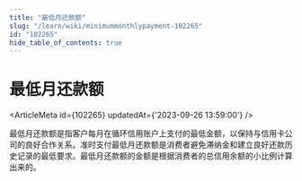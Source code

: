 ```yaml
---
title: "最低月还款额"
slug: "/learn/wiki/minimummonthlypayment-102265"
id: "102265"
hide_table_of_contents: true
---
```



# 最低月还款额

<ArticleMeta id={102265} updatedAt={'2023-09-26 13:59:00'} />
<div className='border-solid border-b border-t-0 my-4 border-[var(--ifm-color-gray-300)]' />

最低月还款额是指客户每月在循环信用账户上支付的最低金额，以保持与信用卡公司的良好合作关系。准时支付最低月还款额是消费者避免滞纳金和建立良好还款历史记录的最低要求。最低月还款额的金额是根据消费者的总信用余额的小比例计算出来的。
